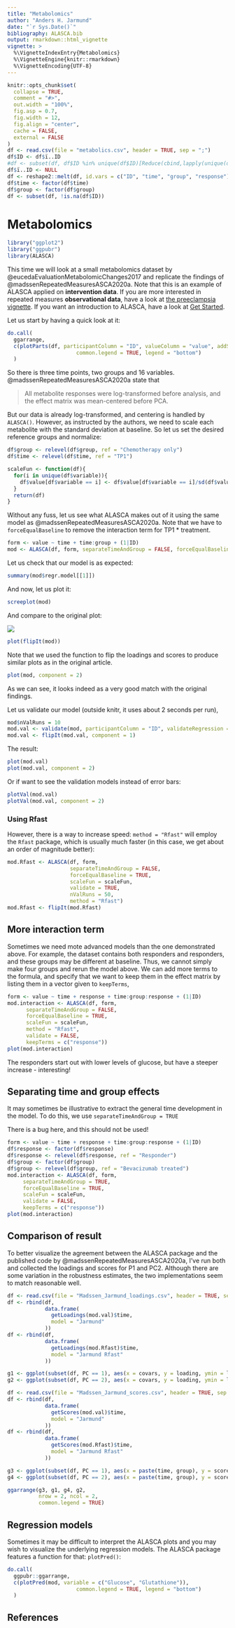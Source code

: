 ```yaml
---
title: "Metabolomics"
author: "Anders H. Jarmund"
date: "`r Sys.Date()`"
bibliography: ALASCA.bib
output: rmarkdown::html_vignette
vignette: >
  %\VignetteIndexEntry{Metabolomics}
  %\VignetteEngine{knitr::rmarkdown}
  %\VignetteEncoding{UTF-8}
---
```

  
```r
knitr::opts_chunk$set(
  collapse = TRUE,
  comment = "#>",
  out.width = "100%", 
  fig.asp = 0.7,
  fig.width = 12,
  fig.align = "center",
  cache = FALSE,
  external = FALSE
)
df <- read.csv(file = "metabolics.csv", header = TRUE, sep = ";")
df$ID <- df$ï..ID
#df <- subset(df, df$ID %in% unique(df$ID)[Reduce(cbind,lapply(unique(df$ID), function(x) sum(df$ID == x) == 3))])
df$ï..ID <- NULL
df <- reshape2::melt(df, id.vars = c("ID", "time", "group", "response"))
df$time <- factor(df$time)
df$group <- factor(df$group)
df <- subset(df, !is.na(df$ID))
```

# Metabolomics

<script src="js/hideOutput.js"></script>
<style>
.showopt {
  background-color: #004c93;
  color: #FFFFFF; 
  width: 150px;
  height: 20px;
  text-align: center;
  vertical-align: middle !important;
  float: left;
  font-family: sans-serif;
  border-radius: 8px;
}

.showopt:hover {
    background-color: #dfe4f2;
    color: #004c93;
}

.showopttext::before{
  content: "Show/Hide Source"
}

pre.plot {
  background-color: white !important;
}
</style>

```r
library("ggplot2")
library("ggpubr")
library(ALASCA)
```

This time we will look at a small metabolomics dataset by @eucedaEvaluationMetabolomicChanges2017 and replicate the findings of @madssenRepeatedMeasuresASCA2020a. Note that this is an example of ALASCA applied on **intervention data**. If you are more interested in repeated measures **observational data**, have a look at [the preeclampsia vignette](pregnancy.html). If you want an introduction to ALASCA, have a look at [Get Started](ALASCA.html).

Let us start by having a quick look at it:

<div class="fold s">
```r
do.call(
  ggarrange,
  c(plotParts(df, participantColumn = "ID", valueColumn = "value", addSmooth = NA), 
                      common.legend = TRUE, legend = "bottom")
  )
```
</div>

So there is three time points, two groups and 16 variables. @madssenRepeatedMeasuresASCA2020a state that <blockquote>All metabolite responses were log-transformed before analysis, and the effect matrix was mean-centered before PCA.</blockquote> But our data is already log-transformed, and centering is handled by `ALASCA()`. However, as instructed by the authors, we need to scale each metabolite with the standard deviation at baseline. So let us set the desired reference groups and normalize:

<div class="fold s">
```r
df$group <- relevel(df$group, ref = "Chemotherapy only")
df$time <- relevel(df$time, ref = "TP1")

scaleFun <- function(df){
  for(i in unique(df$variable)){
    df$value[df$variable == i] <- df$value[df$variable == i]/sd(df$value[df$variable == i & df$time == "TP1"])
  }
  return(df)
}

```
</div>

Without any fuss, let us see what ALASCA makes out of it using the same model as @madssenRepeatedMeasuresASCA2020a. Note that we have to `forceEqualBaseline` to remove the interaction term for TP1 * treatment.

```r
form <- value ~ time + time:group + (1|ID)
mod <- ALASCA(df, form, separateTimeAndGroup = FALSE, forceEqualBaseline = TRUE, scaleFun = scaleFun)
```

Let us check that our model is as expected:

```r
summary(mod$regr.model[[1]])
```

And now, let us plot it:

```r
screeplot(mod)
```

And compare to the original plot:

![](Madssen_1.jpg)

```r
plot(flipIt(mod))
```

Note that we used the \code{\link{flipIt()}} function to flip the loadings and scores to produce similar plots as in the original article.

```r
plot(mod, component = 2)
```

As we can see, it looks indeed as a very good match with the original findings.

Let us validate our model (outside knitr, it uses about 2 seconds per run),

```r
mod$nValRuns = 10
mod.val <- validate(mod, participantColumn = "ID", validateRegression = FALSE)
mod.val <- flipIt(mod.val, component = 1)
```

The result:

```r
plot(mod.val)
plot(mod.val, component = 2)
```

Or if want to see the validation models instead of error bars:

```r
plotVal(mod.val)
plotVal(mod.val, component = 2)
```

### Using Rfast

However, there is a way to increase speed: `method = "Rfast"` will employ the `Rfast` package, which is usually much faster (in this case, we get about an order of magnitude better):

```r
mod.Rfast <- ALASCA(df, form, 
                    separateTimeAndGroup = FALSE, 
                    forceEqualBaseline = TRUE, 
                    scaleFun = scaleFun,
                    validate = TRUE,
                    nValRuns = 50,
                    method = "Rfast")
mod.Rfast <- flipIt(mod.Rfast)
```

## More interaction term

Sometimes we need mote advanced models than the one demonstrated above. For example, the dataset contains both responders and responders, and these groups may be different at baseline. Thus, we cannot simply make four groups and rerun the model above. We can add more terms to the formula, and specify that we want to keep them in the effect matrix by listing them in a vector given to `keepTerms`,

```r
form <- value ~ time + response + time:group:response + (1|ID)
mod.interaction <- ALASCA(df, form, 
      separateTimeAndGroup = FALSE, 
      forceEqualBaseline = TRUE, 
      scaleFun = scaleFun, 
      method = "Rfast", 
      validate = FALSE, 
      keepTerms = c("response"))
plot(mod.interaction)
```

The responders start out with lower levels of glucose, but have a steeper increase - interesting!

## Separating time and group effects

It may sometimes be illustrative to extract the general time development in the model. To do this, we use `separateTimeAndGroup = TRUE`

<div class="alert alert-danger" role="alert">
There is a bug here, and this should not be used!
</div>

```r
form <- value ~ time + response + time:group:response + (1|ID)
df$response <- factor(df$response)
df$response <- relevel(df$response, ref = "Responder")
df$group <- factor(df$group)
df$group <- relevel(df$group, ref = "Bevacizumab treated")
mod.interaction <- ALASCA(df, form, 
     separateTimeAndGroup = TRUE, 
     forceEqualBaseline = TRUE, 
     scaleFun = scaleFun, 
     validate = FALSE, 
     keepTerms = c("response"))
plot(mod.interaction)
```

## Comparison of result

To better visualize the agreement between the ALASCA package and the published code by @madssenRepeatedMeasuresASCA2020a, I've run both and collected the loadings and scores for P1 and PC2. Although there are some variation in the robustness estimates, the two implementations seem to match reasonable well.

<div class="fold s">
```r
df <- read.csv(file = "Madssen_Jarmund_loadings.csv", header = TRUE, sep = ";", fileEncoding = "UTF-8-BOM")
df <- rbind(df,
            data.frame(
              getLoadings(mod.val)$time,
              model = "Jarmund"
            ))
df <- rbind(df,
            data.frame(
              getLoadings(mod.Rfast)$time,
              model = "Jarmund Rfast"
            ))

g1 <- ggplot(subset(df, PC == 1), aes(x = covars, y = loading, ymin = low, ymax = high, color = model)) + geom_pointrange(position = position_dodge(width = 0.35)) + theme_bw()
g2 <- ggplot(subset(df, PC == 2), aes(x = covars, y = loading, ymin = low, ymax = high, color = model)) + geom_pointrange(position = position_dodge(width = 0.35)) + theme_bw()

df <- read.csv(file = "Madssen_Jarmund_scores.csv", header = TRUE, sep = ";", fileEncoding = "UTF-8-BOM")
df <- rbind(df,
            data.frame(
              getScores(mod.val)$time,
              model = "Jarmund"
            ))
df <- rbind(df,
            data.frame(
              getScores(mod.Rfast)$time,
              model = "Jarmund Rfast"
            ))

g3 <- ggplot(subset(df, PC == 1), aes(x = paste(time, group), y = score, ymin = low, ymax = high, color = model)) + geom_pointrange(position = position_dodge(width = 0.35)) + theme_bw()
g4 <- ggplot(subset(df, PC == 2), aes(x = paste(time, group), y = score, ymin = low, ymax = high, color = model)) + geom_pointrange(position = position_dodge(width = 0.35)) + theme_bw()

ggarrange(g3, g1, g4, g2, 
          nrow = 2, ncol = 2,
          common.legend = TRUE)
```
</div>

## Regression models

Sometimes it may be difficult to interpret the ALASCA plots and you may wish to visualize the underlying regression models. The ALASCA package features a function for that: `plotPred()`:

<div class="fold s">
```r
do.call(
  ggpubr::ggarrange,
  c(plotPred(mod, variable = c("Glucose", "Glutathione")), 
                      common.legend = TRUE, legend = "bottom")
  )
```
</div>

## References